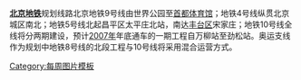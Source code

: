 '''[[北京地铁]]'''规划线路北京地铁9号线由世界公园至[[首都体育馆]]；地铁4号线纵贯北京城区南北；地铁5号线北起昌平区太平庄北站，南达[[丰台区]]宋家庄；地铁10号线全线将分两期建设，预计[[2007年]]年底通车的一期工程自万柳站至劲松站。奥运支线作为规划中地铁8号线的北段工程与10号线将采用混合运营方式。
<noinclude>[[Category:每周图片模板]]</noinclude>